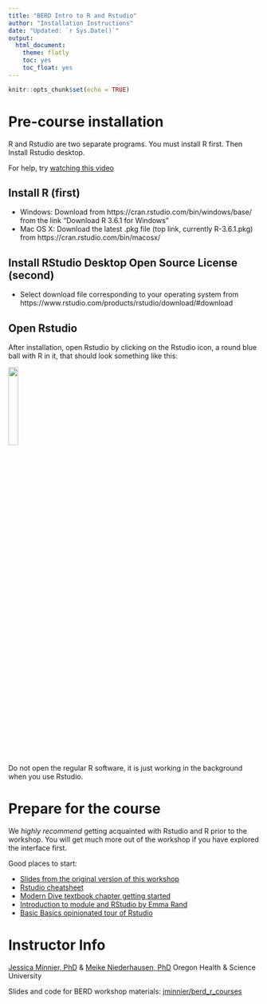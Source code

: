 ```yaml
---
title: "BERD Intro to R and Rstudio"
author: "Installation Instructions"
date: "Updated: `r Sys.Date()`"
output: 
  html_document: 
    theme: flatly
    toc: yes
    toc_float: yes
---
```


```r
knitr::opts_chunk$set(echo = TRUE)
```

# Pre-course installation

R and Rstudio are two separate programs. You must install R first. Then Install Rstudio desktop. 

For help, try [watching this video](https://www.youtube.com/watch?v=kOQDdJZ7Hl4&feature=youtu.be)

## Install R (first)

- Windows: Download from https://cran.rstudio.com/bin/windows/base/ from the link "Download R 3.6.1 for Windows"
- Mac OS X: Download the latest .pkg file (top link, currently R-3.6.1.pkg) from https://cran.rstudio.com/bin/macosx/

## Install RStudio Desktop Open Source License (second)

- Select download file corresponding to your operating system  from https://www.rstudio.com/products/rstudio/download/#download

## Open Rstudio

After installation, open Rstudio by clicking on the Rstudio icon, a round blue ball with R in it, that should look something like this:

<img src="https://www.macupdate.com/images/icons256/50318.png"width="20%" height="20%">

Do not open the regular R software, it is just working in the background when you use Rstudio.

# Prepare for the course

We *highly recommend* getting acquainted with Rstudio and R prior to the workshop. You will get much more out of the workshop if you have explored the interface first.

Good places to start:

- [Slides from the original version of this workshop](https://jminnier-berd-r-courses.netlify.com/01-getting-started/01_getting_started_slides.html)
- [Rstudio cheatsheet](https://resources.rstudio.com/rstudio-cheatsheets/rstudio-ide-cheat-sheet)
- [Modern Dive textbook chapter getting started](https://moderndive.com/2-getting-started.html)
- [Introduction to module and RStudio by Emma Rand](http://www-users.york.ac.uk/~er13/17C%20-%202018/pracs/01IntroductionToModuleAndRStudio.html)
- [Basic Basics opinionated tour of Rstudio](http://rladiessydney.org/post/2018/11/05/basicbasics-1/)

# Instructor Info

[Jessica Minnier, PhD](http://jessicaminnier.com/) & [Meike Niederhausen, PhD](https://ohsu-psu-sph.org/faculty-directory/name/meike-niederhausen/)
Oregon Health & Science University

Slides and code for BERD workshop materials: [jminnier/berd_r_courses](https://github.com/jminnier/berd_r_courses)
